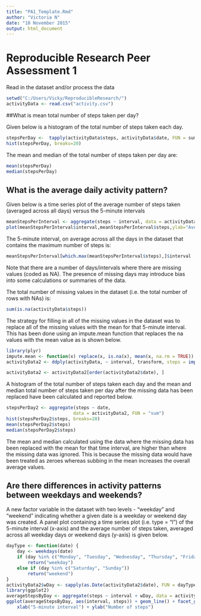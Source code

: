 ```yaml
---
title: "PA1_Template.Rmd"
author: "Victoria N"
date: "10 November 2015"
output: html_document
---
```


# Reproducible Research Peer Assessment 1

Read in the dataset and/or process the data
```r
setwd("C:/Users/Vicky/ReproducibleResearch/")
activityData <- read.csv("activity.csv")
```

##What is mean total number of steps taken per day?

Given below is a histogram of the total number of steps taken each day.
```r
stepsPerDay <-  tapply(activityData$steps, activityData$date, FUN = sum, na.rm = TRUE)
hist(stepsPerDay, breaks=20)
```

The mean and median of the total number of steps taken per day are:
```r
mean(stepsPerDay)
median(stepsPerDay)
```

## What is the average daily activity pattern?
Given below is a time series plot of the average number of steps taken (averaged across all days) versus the 5-minute intervals
```r
meanStepsPerInterval <- aggregate(steps ~ interval, data = activityData, FUN= "mean")
plot(meanStepsPerInterval$interval,meanStepsPerInterval$steps,ylab="Average Steps", xlab="Interval", type="l")
```

The 5-minute interval, on average across all the days in the dataset that contains the maximum number of steps is:
```r
meanStepsPerInterval[which.max(meanStepsPerInterval$steps),]$interval
```

Note that there are a number of days/intervals where there are missing values (coded as NA). The presence of missing days may introduce bias into some calculations or summaries of the data.

The total number of missing values in the dataset (i.e. the total number of rows with NAs) is:
```r
sum(is.na(activityData$steps))
```

The strategy for filling in all of the missing values in the dataset was to replace all of the missing values with the mean for that 5-minute interval. This has been done using an impute.mean function that replaces the na values with the mean value as is shown below.
```r
library(plyr)
impute.mean <- function(x) replace(x, is.na(x), mean(x, na.rm = TRUE))
activityData2 <- ddply(activityData, ~ interval, transform, steps = impute.mean(steps))

activityData2 <- activityData2[order(activityData2$date), ]
```

A histogram of the total number of steps taken each day and the mean and median total number of steps taken per day after the missing data has been replaced have been calculated and reported below.
```r
stepsPerDay2 <- aggregate(steps ~ date, 
                         data = activityData2, FUN = "sum")
hist(stepsPerDay2$steps, breaks=20)
mean(stepsPerDay2$steps)
median(stepsPerDay2$steps)
```

The mean and median calculated using the data where the missing data has been replaced with the mean for that time interval, are higher than where the missing data was ignored. This is because the missing data would have been treated as zeroes whereas subbing in the mean increases the overall average values.


## Are there differences in activity patterns between weekdays and weekends?

A new factor variable in the dataset with two levels - "weekday" and "weekend" indicating whether a given date is a weekday or weekend day was created. A panel plot containing a time series plot (i.e. type = "l") of the 5-minute interval (x-axis) and the average number of steps taken, averaged across all weekday days or weekend days (y-axis) is given below. 
```r
dayType <- function(date) {
    day <- weekdays(date)
    if (day %in% c("Monday", "Tuesday", "Wednesday", "Thursday", "Friday")) 
        return("weekday") 
    else if (day %in% c("Saturday", "Sunday")) 
        return("weekend") 
}
activityData2$wDay <- sapply(as.Date(activityData2$date), FUN = dayType)
library(ggplot2)
averageStepsByDay <- aggregate(steps ~ interval + wDay, data = activityData2, mean)
ggplot(averageStepsByDay, aes(interval, steps)) + geom_line() + facet_grid(wDay ~ .) + 
    xlab("5-minute interval") + ylab("Number of steps")
```

